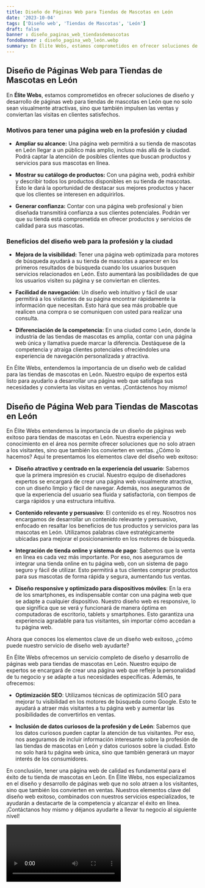 ```yaml
---
title: Diseño de Páginas Web para Tiendas de Mascotas en León
date: '2023-10-04'
tags: ['Diseño web', 'Tiendas de Mascotas', 'León']
draft: false
banner : diseño_paginas_web_tiendasdemascotas
fondoBanner : diseño_pagina_web_león.webp
summary: En Élite Webs, estamos comprometidos en ofrecer soluciones de diseño y desarrollo de páginas web para tiendas de mascotas en León que no solo sean visualmente atractivas, sino que también impulsen las ventas y conviertan las visitas en clientes satisfechos. 
---
```


## Diseño de Páginas Web para Tiendas de Mascotas en León

En **Élite Webs**, estamos comprometidos en ofrecer soluciones de diseño y desarrollo de páginas web para tiendas de mascotas en León que no solo sean visualmente atractivas, sino que también impulsen las ventas y conviertan las visitas en clientes satisfechos. 

### Motivos para tener una página web en la profesión y ciudad

- **Ampliar su alcance:** Una página web permitirá a su tienda de mascotas en León llegar a un público más amplio, incluso más allá de la ciudad. Podrá captar la atención de posibles clientes que buscan productos y servicios para sus mascotas en línea.

- **Mostrar su catálogo de productos:** Con una página web, podrá exhibir y describir todos los productos disponibles en su tienda de mascotas. Esto le dará la oportunidad de destacar sus mejores productos y hacer que los clientes se interesen en adquirirlos.

- **Generar confianza:** Contar con una página web profesional y bien diseñada transmitirá confianza a sus clientes potenciales. Podrán ver que su tienda está comprometida en ofrecer productos y servicios de calidad para sus mascotas.

### Beneficios del diseño web para la profesión y la ciudad

- **Mejora de la visibilidad:** Tener una página web optimizada para motores de búsqueda ayudará a su tienda de mascotas a aparecer en los primeros resultados de búsqueda cuando los usuarios busquen servicios relacionados en León. Esto aumentará las posibilidades de que los usuarios visiten su página y se conviertan en clientes.

- **Facilidad de navegación:** Un diseño web intuitivo y fácil de usar permitirá a los visitantes de su página encontrar rápidamente la información que necesitan. Esto hará que sea más probable que realicen una compra o se comuniquen con usted para realizar una consulta.

- **Diferenciación de la competencia:** En una ciudad como León, donde la industria de las tiendas de mascotas es amplia, contar con una página web única y llamativa puede marcar la diferencia. Destáquese de la competencia y atraiga clientes potenciales ofreciéndoles una experiencia de navegación personalizada y atractiva.

En Élite Webs, entendemos la importancia de un diseño web de calidad para las tiendas de mascotas en León. Nuestro equipo de expertos está listo para ayudarlo a desarrollar una página web que satisfaga sus necesidades y convierta las visitas en ventas. ¡Contáctenos hoy mismo!

<GifSeo />

<Cta />

## Diseño de Página Web para Tiendas de Mascotas en León

En Élite Webs entendemos la importancia de un diseño de páginas web exitoso para tiendas de mascotas en León. Nuestra experiencia y conocimiento en el área nos permite ofrecer soluciones que no solo atraen a los visitantes, sino que también los convierten en ventas. ¿Cómo lo hacemos? Aquí te presentamos los elementos clave del diseño web exitoso:

- **Diseño atractivo y centrado en la experiencia del usuario**: Sabemos que la primera impresión es crucial. Nuestro equipo de diseñadores expertos se encargará de crear una página web visualmente atractiva, con un diseño limpio y fácil de navegar. Además, nos aseguramos de que la experiencia del usuario sea fluida y satisfactoria, con tiempos de carga rápidos y una estructura intuitiva.

- **Contenido relevante y persuasivo**: El contenido es el rey. Nosotros nos encargamos de desarrollar un contenido relevante y persuasivo, enfocado en resaltar los beneficios de tus productos y servicios para las mascotas en León. Utilizamos palabras clave estratégicamente ubicadas para mejorar el posicionamiento en los motores de búsqueda.

- **Integración de tienda online y sistema de pago**: Sabemos que la venta en línea es cada vez más importante. Por eso, nos aseguramos de integrar una tienda online en tu página web, con un sistema de pago seguro y fácil de utilizar. Esto permitirá a tus clientes comprar productos para sus mascotas de forma rápida y segura, aumentando tus ventas.

- **Diseño responsive y optimizado para dispositivos móviles**: En la era de los smartphones, es indispensable contar con una página web que se adapte a cualquier dispositivo. Nuestro diseño web es responsive, lo que significa que se verá y funcionará de manera óptima en computadoras de escritorio, tablets y smartphones. Esto garantiza una experiencia agradable para tus visitantes, sin importar cómo accedan a tu página web.

Ahora que conoces los elementos clave de un diseño web exitoso, ¿cómo puede nuestro servicio de diseño web ayudarte?

En Élite Webs ofrecemos un servicio completo de diseño y desarrollo de páginas web para tiendas de mascotas en León. Nuestro equipo de expertos se encargará de crear una página web que refleje la personalidad de tu negocio y se adapte a tus necesidades específicas. Además, te ofrecemos:

- **Optimización SEO**: Utilizamos técnicas de optimización SEO para mejorar tu visibilidad en los motores de búsqueda como Google. Esto te ayudará a atraer más visitantes a tu página web y aumentar las posibilidades de convertirlos en ventas.

- **Inclusión de datos curiosos de la profesión y de León**: Sabemos que los datos curiosos pueden captar la atención de tus visitantes. Por eso, nos aseguramos de incluir información interesante sobre la profesión de las tiendas de mascotas en León y datos curiosos sobre la ciudad. Esto no solo hará tu página web única, sino que también generará un mayor interés de los consumidores.

En conclusión, tener una página web de calidad es fundamental para el éxito de tu tienda de mascotas en León. En Élite Webs, nos especializamos en el diseño y desarrollo de páginas web que no solo atraen a los visitantes, sino que también los convierten en ventas. Nuestros elementos clave del diseño web exitoso, combinados con nuestros servicios especializados, te ayudarán a destacarte de la competencia y alcanzar el éxito en línea. ¡Contáctanos hoy mismo y déjanos ayudarte a llevar tu negocio al siguiente nivel!

<Video />

<CtaBot job='Tiendas de Mascotas' city='León'/>

<Gmaps query='León+españa+maps' />